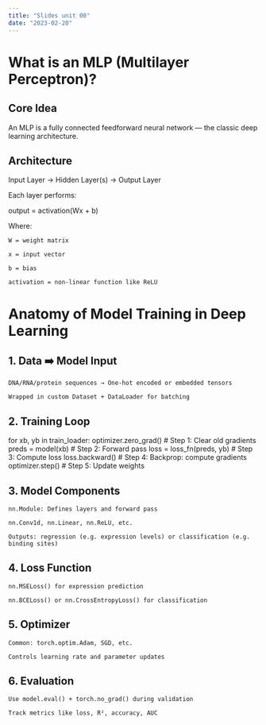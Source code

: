```yaml
---
title: "Slides unit 00"
date: "2023-02-20"
---
```




# What is an MLP (Multilayer Perceptron)?

## Core Idea

An MLP is a fully connected feedforward neural network — the classic deep learning architecture.

## Architecture

Input Layer → Hidden Layer(s) → Output Layer

Each layer performs:

output = activation(Wx + b)

Where:

    W = weight matrix

    x = input vector

    b = bias

    activation = non-linear function like ReLU

# Anatomy of Model Training in Deep Learning

## 1. Data ➡️ Model Input

    DNA/RNA/protein sequences → One-hot encoded or embedded tensors

    Wrapped in custom Dataset + DataLoader for batching

## 2. Training Loop

for xb, yb in train_loader:
    optimizer.zero_grad()          # Step 1: Clear old gradients
    preds = model(xb)              # Step 2: Forward pass
    loss = loss_fn(preds, yb)      # Step 3: Compute loss
    loss.backward()                # Step 4: Backprop: compute gradients
    optimizer.step()               # Step 5: Update weights

## 3. Model Components

    nn.Module: Defines layers and forward pass

    nn.Conv1d, nn.Linear, nn.ReLU, etc.

    Outputs: regression (e.g. expression levels) or classification (e.g. binding sites)

## 4. Loss Function

    nn.MSELoss() for expression prediction

    nn.BCELoss() or nn.CrossEntropyLoss() for classification

## 5. Optimizer

    Common: torch.optim.Adam, SGD, etc.

    Controls learning rate and parameter updates

## 6. Evaluation

    Use model.eval() + torch.no_grad() during validation

    Track metrics like loss, R², accuracy, AUC